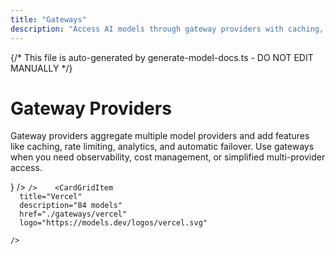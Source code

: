 ```yaml
---
title: "Gateways"
description: "Access AI models through gateway providers with caching, rate limiting, and analytics."
---
```


{/* This file is auto-generated by generate-model-docs.ts - DO NOT EDIT MANUALLY */}


# Gateway Providers

Gateway providers aggregate multiple model providers and add features like caching, rate limiting, analytics, and automatic failover. Use gateways when you need observability, cost management, or simplified multi-provider access.

<CardGrid>
    <CardGridItem
      title="Netlify"
      description="34 models"
      href="./gateways/netlify"
      logo={<NetlifyLogo />}
    />    <CardGridItem
      title="OpenRouter"
      description="119 models"
      href="./gateways/openrouter"
      logo="https://models.dev/logos/openrouter.svg"
      
    />    <CardGridItem
      title="Vercel"
      description="84 models"
      href="./gateways/vercel"
      logo="https://models.dev/logos/vercel.svg"
      
    />
</CardGrid>